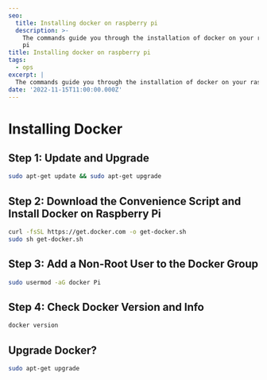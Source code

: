 ```yaml
---
seo:
  title: Installing docker on raspberry pi
  description: >-
    The commands guide you through the installation of docker on your raspberry
    pi
title: Installing docker on raspberry pi
tags:
  - ops
excerpt: |
  The commands guide you through the installation of docker on your raspberry pi
date: '2022-11-15T11:00:00.000Z'
---
```


# Installing Docker

## Step 1: Update and Upgrade

```bash
sudo apt-get update && sudo apt-get upgrade
```

## Step 2: Download the Convenience Script and Install Docker on Raspberry Pi

```bash
curl -fsSL https://get.docker.com -o get-docker.sh
sudo sh get-docker.sh
```

## Step 3: Add a Non-Root User to the Docker Group

```bash
sudo usermod -aG docker Pi
```

## Step 4: Check Docker Version and Info

```bash
docker version
```

## Upgrade Docker?

```bash
sudo apt-get upgrade
```
